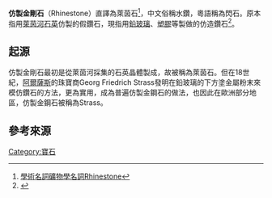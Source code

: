 '''仿製金剛石'''（Rhinestone）直譯為萊茵石<ref>[http://terms.naer.edu.tw/detail/639780/ 學術名詞礦物學名詞Rhinestone]</ref>，中文俗稱水鑽，粵語稱為閃石。原本指用[[萊茵河|萊茵河]][[石英|石英]]仿製的假鑽石，現指用[[鉛玻璃|鉛玻璃]]、[[塑膠|塑膠]]等製做的仿造鑽石<ref>{{Cite web |url=http://www.clothingdictionary.com/rhinestones_and_rhinestone_jewelry.htm |title=Rhinestones and Rhinestone Jewelry |accessdate=2021-01-12 |archive-date=2018-01-15 |archive-url=https://web.archive.org/web/20180115051248/http://www.clothingdictionary.com/rhinestones_and_rhinestone_jewelry.htm |dead-url=no }}</ref>。

==起源==
仿製金剛石最初是從萊茵河採集的石英晶體製成，故被稱為萊茵石。但在18世紀，[[阿爾薩斯|阿爾薩斯]]的珠寶商Georg Friedrich Strass發明在鉛玻璃的下方塗金屬粉末來模仿鑽石的方法，更為實用，成為普遍仿製金鋼石的做法，也因此在歐洲部分地區，仿製金鋼石被稱為Strass。

==參考來源==
{{Reflist}}

[[Category:寶石|Category:寶石]]
{{stub}}